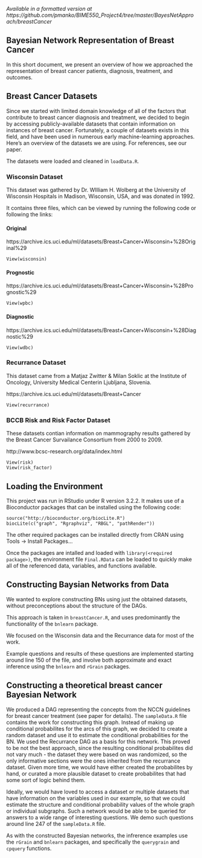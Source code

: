 *Available in a formatted version at https://github.com/pmanko/BIME550_Project4/tree/master/BayesNetApproach/breastCancer*

## Bayesian Network Representation of Breast Cancer

In this short document, we present an overview of how we approached the representation of breast cancer patients, diagnosis, treatment, and outcomes. 

## Breast Cancer Datasets
Since we started with limited domain knowledge of all of the factors that contribute to breast cancer diagnosis and treatment, we decided to begin by accessing publicly-available datasets that contain information on instances of breast cancer. Fortunately, a couple of datasets exists in this field, and have been used in numerous early machine-learning approaches. Here's an overview of the datasets we are using. For references, see our paper.

The datasets were loaded and cleaned in `loadData.R`.  

### Wisconsin Dataset
This dataset was gathered by Dr. WIlliam H. Wolberg at the University of Wisconsin Hospitals in Madison, Wisconsin, USA, and was donated in 1992. 

It contains three files, which can be viewed by running the following code or following the links:

#### Original
https://archive.ics.uci.edu/ml/datasets/Breast+Cancer+Wisconsin+%28Original%29
```
View(wisconsin)
```
#### Prognostic
https://archive.ics.uci.edu/ml/datasets/Breast+Cancer+Wisconsin+%28Prognostic%29
```
View(wpbc)
```

#### Diagnostic
https://archive.ics.uci.edu/ml/datasets/Breast+Cancer+Wisconsin+%28Diagnostic%29
```
View(wdbc)
```


### Recurrance Dataset
This dataset came from a Matjaz Zwitter & Milan Soklic at the Institute of Oncology, University Medical Centerin Ljubljana, Slovenia. 

https://archive.ics.uci.edu/ml/datasets/Breast+Cancer

```
View(recurrance)
```

### BCCB Risk and Risk Factor Dataset
These datasets contian information on mammography results gathered by the Breast Cancer Survailance Consortium from 2000 to 2009.

http://www.bcsc-research.org/data/index.html

```
View(risk)
View(risk_factor)
```

## Loading the Environment
This project was run in RStudio under R version 3.2.2. It makes use of a Bioconductor packages that can be installed using the following code:

```
source("http://bioconductor.org/biocLite.R")
biocLite(c("graph", "Rgraphviz", "RBGL", "pathRender"))
```

The other required packages can be installed directly from CRAN using Tools -> Install Packages...

Once the packages are intalled and loaded with `library(<required package>)`, the environment file `Final.RData` can be loaded to quickly make all of the referenced data, variables, and functions available. 

## Constructing Baysian Networks from Data
We wanted to explore constructing BNs using just the obtained datasets, without preconceptions about the structure of the DAGs. 

This approach is taken in `breastCancer.R`, and uses predominantly the functionality of the `bnlearn` package. 

We focused on the Wisconsin data and the Recurrance data for most of the work. 

Example questions and results of these questions are implemented starting around line 150 of the file, and involve both approximate and exact inference using the `bnlearn` and `rGrain` packages.

## Constructing a theoretical breast cancer Bayesian Network
We produced a DAG representing the concepts from the NCCN guidelines for breast cancer treatment (see paper for details). The `sampleData.R` file contains the work for constructing this graph. Instead of making up conditional probabilites for the arcs of this graph, we decided to create a random dataset and use it to estimate the conditional probabilities for the BN. We used the Recurrance DAG as a basis for this network. This proved to be not the best approach, since the resulting conditional probabilites did not vary much - the dataset they were based on was randomized, so the only informative sections were the ones inherited from the recurrance dataset. Given more time, we would have either created the probabilites by hand, or curated a more plausible dataset to create probabilites that had some sort of logic behind them. 

Ideally, we would have loved to access a dataset or multiple datasets that have information on the variables used in our example, so that we could estimate the structure and conditional probability values of the whole graph or individual subgraphs. Such a network would be able to be queried for answers to a wide range of interesting questions. We demo such questions around line 247 of the `sampleData.R` file. 

As with the constructed Bayesian networks, the infrerence examples use the `rGrain` and `bnlearn` packages, and specifically the `querygrain` and `cpquery` functions.




